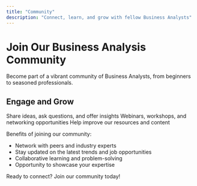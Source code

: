 ```yaml
---
title: "Community"
description: "Connect, learn, and grow with fellow Business Analysts"
---
```


# Join Our Business Analysis Community

Become part of a vibrant community of Business Analysts, from beginners to seasoned professionals.

## Engage and Grow

<CardGroup>
  <Card
    title="Project hub"
    icon="comments"
    href="https://github.com/waveupHQ/ba-education-hub"
  >
    Share ideas, ask questions, and offer insights
  </Card>
  <Card title="Upcoming Events" icon="calendar" href="/community/events">
    Webinars, workshops, and networking opportunities
  </Card>
  <Card title="Contribute" icon="hands-helping" href="/community/contribute">
    Help improve our resources and content
  </Card>
</CardGroup>

Benefits of joining our community:

- Network with peers and industry experts
- Stay updated on the latest trends and job opportunities
- Collaborative learning and problem-solving
- Opportunity to showcase your expertise

Ready to connect? Join our community today!

